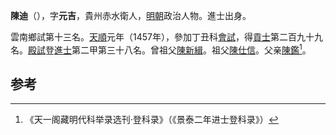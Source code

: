 '''陳迪'''（{{bd|1423年||？}}），字'''元吉'''，貴州赤水衛人，[[明朝|明朝]]政治人物。進士出身。

雲南鄉試第十三名。[[天顺_(明朝)|天順]]元年（1457年），參加丁丑科[[會試|會試]]，得[[貢士|貢士]]第二百九十九名。[[殿試|殿試]]登[[進士|進士]]第二甲第三十八名。曾祖父[[陳新緝|陳新緝]]。祖父[[陳仕信|陳仕信]]。父亲[[陳鑑|陳鑑]]<ref>《天一阁藏明代科举录选刊·登科录》（《景泰二年进士登科录》）</ref>。

==参考==
{{reflist}}
{{明朝人物小作品}}
{{天順元年丁丑科殿試金榜}}
